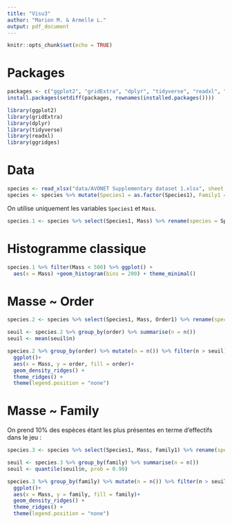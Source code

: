 ```yaml
---
title: "Visu3"
author: "Marion M. & Armelle L."
output: pdf_document
---
```


```r
knitr::opts_chunk$set(echo = TRUE)
```

# Packages 
```r
packages <- c("ggplot2", "gridExtra", "dplyr", "tidyverse", "readxl", "ggridges")
install.packages(setdiff(packages, rownames(installed.packages())))

library(ggplot2)
library(gridExtra)
library(dplyr)
library(tidyverse)
library(readxl)
library(ggridges)
```

# Data 

```r
species <- read_xlsx("data/AVONET Supplementary dataset 1.xlsx", sheet = 2)
species <- species %>% mutate(Species1 = as.factor(Species1), Family1 = as.factor(Family1), Order1 = as.factor(Order1))
```
On utilise uniquement les variables `Species1` et `Mass`.

```r
species.1 <- species %>% select(Species1, Mass) %>% rename(species = Species1)
```

# Histogramme classique 

```r
species.1 %>% filter(Mass < 500) %>% ggplot() +
  aes(x = Mass) +geom_histogram(bins = 200) + theme_minimal()
```
# Masse ~ Order
```r
species.2 <- species %>% select(Species1, Mass, Order1) %>% rename(species = Species1, order = Order1)
```

```r
seuil <- species.2 %>% group_by(order) %>% summarise(n = n())
seuil <- mean(seuil$n)

species.2 %>% group_by(order) %>% mutate(n = n()) %>% filter(n > seuil) %>% select(species, Mass, order) %>% distinct() %>% filter(Mass < 500) %>% 
  ggplot()+
  aes(x = Mass, y = order, fill = order)+
  geom_density_ridges() +
  theme_ridges() +
  theme(legend.position = "none")

```
# Masse ~ Family

On prend 10% des espèces étant les plus présentes en terme d'effectifs dans le jeu : 
```r
species.3 <- species %>% select(Species1, Mass, Family1) %>% rename(species = Species1, family = Family1)
```

```r
seuil <- species.3 %>% group_by(family) %>% summarise(n = n())
seuil <- quantile(seuil$n, prob = 0.90)

species.3 %>% group_by(family) %>% mutate(n = n()) %>% filter(n > seuil) %>% select(species, Mass, family) %>% distinct() %>% filter(Mass < 500) %>% 
  ggplot()+
  aes(x = Mass, y = family, fill = family)+
  geom_density_ridges() +
  theme_ridges() +
  theme(legend.position = "none")

```